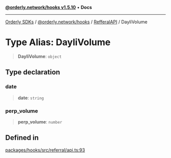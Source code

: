 [**@orderly.network/hooks v1.5.10**](/sdks/tech-doc/@orderly.network/hooks/README) • **Docs**

***

[Orderly SDKs](/sdks/tech-doc/packages) / [@orderly.network/hooks](/sdks/tech-doc/@orderly.network/hooks/README) / [RefferalAPI](/sdks/tech-doc/@orderly.network/hooks/namespaces/RefferalAPI/README) / DayliVolume

# Type Alias: DayliVolume

> **DayliVolume**: `object`

## Type declaration

### date

> **date**: `string`

### perp\_volume

> **perp\_volume**: `number`

## Defined in

[packages/hooks/src/referral/api.ts:93](https://github.com/OrderlyNetwork/js-sdk/blob/554ae704783e3b83c40bb234a899e8f02987d9b6/packages/hooks/src/referral/api.ts#L93)
